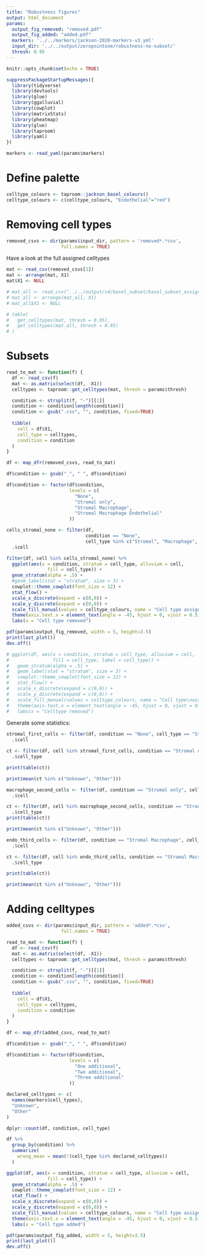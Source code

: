 ```yaml
---
title: "Robustness figures"
output: html_document
params:
  output_fig_removed: "removed.pdf"
  output_fig_added: "added.pdf"
  markers: '../../markers/jackson-2020-markers-v3.yml'
  input_dir: '../../output/zeropointone/robustness-no-subset/'
  thresh: 0.95
---
```


```r
knitr::opts_chunk$set(echo = TRUE)

suppressPackageStartupMessages({
  library(tidyverse)
  library(devtools)
  library(glue)
  library(ggalluvial)
  library(cowplot)
  library(matrixStats) 
  library(pheatmap)
  library(glue)
  library(taproom)
  library(yaml)
})

```

```r
markers <- read_yaml(params$markers)
```


# Define palette

```r
celltype_colours <- taproom::jackson_basel_colours()
celltype_colours <- c(celltype_colours, "Endothelial"="red")
```


# Removing cell types

```r
removed_csvs <- dir(params$input_dir, pattern = 'removed*.*csv', 
                    full.names = TRUE)
```


Have a look at the full assigned celltypes
```r
mat <- read_csv(removed_csvs[1])
mat <- arrange(mat, X1)
mat$X1 <- NULL
```

```r
# mat_all <- read_csv("../../output/v4/basel_subset/basel_subset_assignments.csv")
# mat_all <- arrange(mat_all, X1)
# mat_all$X1 <- NULL
```

```r
# table(
#   get_celltypes(mat, thresh = 0.95),
#   get_celltypes(mat_all, thresh = 0.95)
# )
```


# Subsets

```r
read_to_mat <- function(f) {
  df <- read_csv(f)
  mat <- as.matrix(select(df, -X1))
  celltypes <- taproom::get_celltypes(mat, thresh = params$thresh)

  condition <- strsplit(f, "-")[[1]]
  condition <- condition[length(condition)]
  condition <- gsub(".csv", "", condition, fixed=TRUE)
 
  tibble(
    cell = df$X1,
    cell_type = celltypes,
    condition = condition
  ) 
}
```

```r
df <- map_dfr(removed_csvs, read_to_mat)

df$condition <- gsub("_", " ", df$condition)

df$condition <- factor(df$condition,
                       levels = c(
                         "None",
                         "Stromal only",
                         "Stromal Macrophage",
                         "Stromal Macrophage Endothelial"
                       ))
```

```r
cells_stromal_none <- filter(df, 
                             condition == "None", 
                             cell_type %in% c("Stromal", "Macrophage", "Endothelial")) %>% 
  .$cell
```


```r
filter(df, cell %in% cells_stromal_none) %>% 
  ggplot(aes(x = condition, stratum = cell_type, alluvium = cell,
               fill = cell_type)) +
  geom_stratum(alpha = .5) +
  #geom_label(stat = "stratum", size = 3) +
  cowplot::theme_cowplot(font_size = 12) +
  stat_flow() +
  scale_x_discrete(expand = c(0,0)) +
  scale_y_discrete(expand = c(0,0)) +
  scale_fill_manual(values = celltype_colours, name = "Cell type assigned") +
  theme(axis.text.x = element_text(angle = -45, hjust = 0, vjust = 0.5)) +
  labs(x = "Cell type removed")
```

```r
pdf(params$output_fig_removed, width = 5, height=3.5)
print(last_plot())
dev.off()
```


```r
# ggplot(df, aes(x = condition, stratum = cell_type, alluvium = cell,
#                fill = cell_type, label = cell_type)) +
#   geom_stratum(alpha = .5) +
#   geom_label(stat = "stratum", size = 3) +
#   cowplot::theme_cowplot(font_size = 12) +
#   stat_flow() +
#   scale_x_discrete(expand = c(0,0)) +
#   scale_y_discrete(expand = c(0,0)) +
#   scale_fill_manual(values = celltype_colours, name = "Cell type\nassigned") +
#   theme(axis.text.x = element_text(angle = -45, hjust = 0, vjust = 0.5)) +
#   labs(x = "Celltype removed")
```

Generate some statistics:

```r
stromal_first_cells <- filter(df, condition == "None", cell_type == "Stromal") %>% 
  .$cell

ct <- filter(df, cell %in% stromal_first_cells, condition == "Stromal only") %>% 
  .$cell_type

print(table(ct))
```

```r
print(mean(ct %in% c("Unknown", "Other")))
```


```r
macrophage_second_cells <- filter(df, condition == "Stromal only", cell_type == "Macrophage") %>% 
  .$cell

ct <- filter(df, cell %in% macrophage_second_cells, condition == "Stromal Macrophage") %>% 
  .$cell_type
print(table(ct))
```

```r
print(mean(ct %in% c("Unknown", "Other")))
```


```r
endo_third_cells <- filter(df, condition == "Stromal Macrophage", cell_type == "Endothelial") %>% 
  .$cell

ct <- filter(df, cell %in% endo_third_cells, condition == "Stromal Macrophage Endothelial") %>% 
  .$cell_type

print(table(ct))
```

```r
print(mean(ct %in% c("Unknown", "Other")))
```


# Adding celltypes


```r
added_csvs <- dir(params$input_dir, pattern = 'added*.*csv', 
                    full.names = TRUE)
```

```r
read_to_mat <- function(f) {
  df <- read_csv(f)
  mat <- as.matrix(select(df, -X1))
  celltypes <- taproom::get_celltypes(mat, thresh = params$thresh)

  condition <- strsplit(f, "-")[[1]]
  condition <- condition[length(condition)]
  condition <- gsub(".csv", "", condition, fixed=TRUE)
 
  tibble(
    cell = df$X1,
    cell_type = celltypes,
    condition = condition
  ) 
}
```

```r
df <- map_dfr(added_csvs, read_to_mat)

df$condition <- gsub("_", " ", df$condition)

df$condition <- factor(df$condition,
                       levels = c(
                         "One additional",
                         "Two additional",
                         "Three additional"
                       ))
```

```r
declared_celltypes <- c(
  names(markers$cell_types),
  "Unknown",
  "Other"
)
```


```r
dplyr::count(df, condition, cell_type) 
```

```r
df %>% 
  group_by(condition) %>% 
  summarize(
    wrong_mean = mean(!(cell_type %in% declared_celltypes))
  )
```


```r
ggplot(df, aes(x = condition, stratum = cell_type, alluvium = cell,
               fill = cell_type)) +
  geom_stratum(alpha = .5) +
  cowplot::theme_cowplot(font_size = 12) +
  stat_flow() +
  scale_x_discrete(expand = c(0,0)) +
  scale_y_discrete(expand = c(0,0)) +
  scale_fill_manual(values = celltype_colours, name = "Cell type assigned") +
  theme(axis.text.x = element_text(angle = -45, hjust = 0, vjust = 0.5)) +
  labs(x = "Cell type added")
```

```r
pdf(params$output_fig_added, width = 5, height=3.5)
print(last_plot())
dev.off()
```
